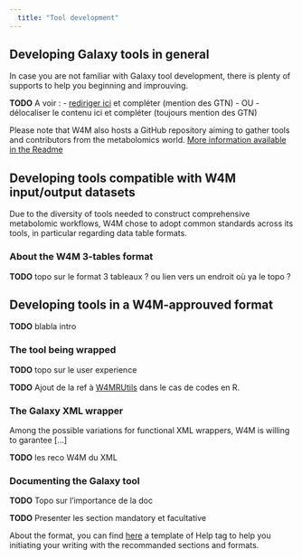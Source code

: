 ```yaml
---
  title: "Tool development"
---
```


## Developing Galaxy tools in general

In case you are not familiar with Galaxy tool development, there is plenty of supports to help you beginning and improuving.

**TODO** A voir : 
- [rediriger ici](https://github.com/jsaintvanne/workflow4metabolomics/blob/doc-ju/GUIDELINES.md#writing-a-tool) et compléter (mention des GTN)
- OU
- délocaliser le contenu ici et compléter (toujours mention des GTN)

Please note that W4M also hosts a GitHub repository aiming to gather tools and contributors from the metabolomics world. 
[More information available in the Readme](https://github.com/workflow4metabolomics/tools-metabolomics)

## Developing tools compatible with W4M input/output datasets

Due to the diversity of tools needed to construct comprehensive metabolomic workflows, W4M chose to adopt common standards across its tools, in particular regarding data table formats.

### About the W4M 3-tables format

**TODO** topo sur le format 3 tableaux ? ou lien vers un endroit où ya le topo ?


## Developing tools in a W4M-approuved format

**TODO** blabla intro

### The tool being wrapped

**TODO** topo sur le user experience

**TODO** Ajout de la ref à [W4MRUtils](https://cran.r-project.org/web/packages/W4MRUtils/index.html) dans le cas de codes en R.


### The Galaxy XML wrapper

Among the possible variations for functional XML wrappers, W4M is willing to garantee [...]

**TODO** les reco W4M du XML

### Documenting the Galaxy tool

**TODO** Topo sur l'importance de la doc

**TODO** Presenter les section mandatory et facultative

About the format, you can find [here](ressources/Help_template.txt)
a template of Help tag to help you initiating your writing with the recommanded sections and formats.

